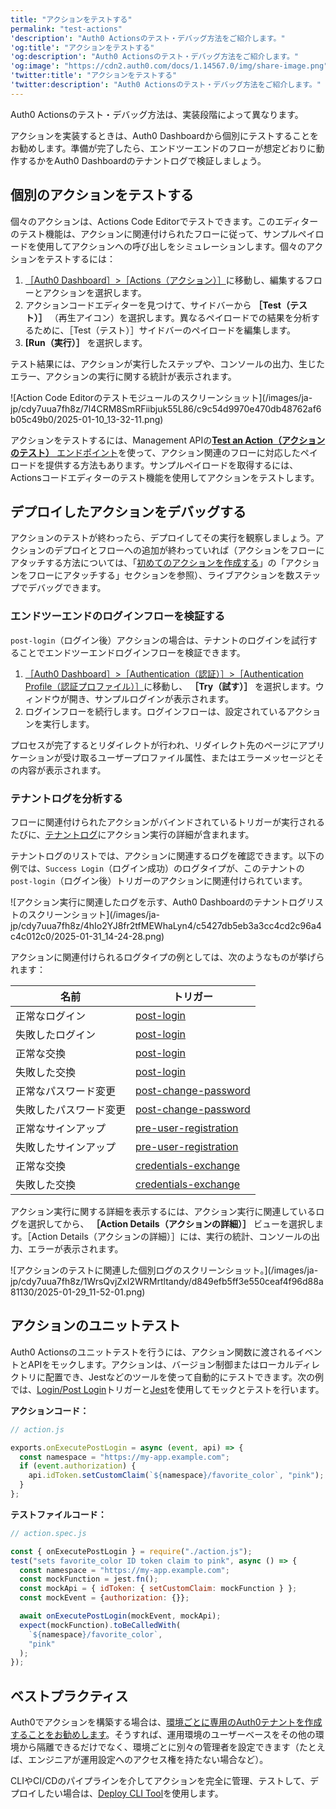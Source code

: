 ```yaml
---
title: "アクションをテストする"
permalink: "test-actions"
'description': "Auth0 Actionsのテスト・デバッグ方法をご紹介します。"
'og:title': "アクションをテストする"
'og:description': "Auth0 Actionsのテスト・デバッグ方法をご紹介します。"
'og:image': "https://cdn2.auth0.com/docs/1.14567.0/img/share-image.png"
'twitter:title': "アクションをテストする"
'twitter:description': "Auth0 Actionsのテスト・デバッグ方法をご紹介します。"
---
```


Auth0 Actionsのテスト・デバッグ方法は、実装段階によって異なります。

アクションを実装するときは、<Tooltip data-tooltip-id="react-containers-DefinitionTooltip-0" href="/ja-jp/glossary?term=auth0-dashboard" tip="Auth0 Dashboard: サービスを構成するためのAuth0の主製品。" cta="用語集の表示">Auth0 Dashboard</Tooltip>から個別にテストすることをお勧めします。準備が完了したら、エンドツーエンドのフローが想定どおりに動作するかをAuth0 Dashboardのテナントログで検証しましょう。

## 個別のアクションをテストする

個々のアクションは、Actions Code Editorでテストできます。このエディターのテスト機能は、アクションに関連付けられたフローに従って、サンプルペイロードを使用してアクションへの呼び出しをシミュレーションします。個々のアクションをテストするには：

1. [［Auth0 Dashboard］>［Actions（アクション）］](https://manage.auth0.com/#/actions)に移動し、編集するフローとアクションを選択します。
2. アクションコードエディターを見つけて、サイドバーから **［Test（テスト）］** （再生アイコン）を選択します。異なるペイロードでの結果を分析するために、［Test（テスト）］サイドバーのペイロードを編集します。
3. **[Run（実行）］** を選択します。

テスト結果には、アクションが実行したステップや、コンソールの出力、生じたエラー、アクションの実行に関する統計が表示されます。

<Frame>![Action Code Editorのテストモジュールのスクリーンショット](/images/ja-jp/cdy7uua7fh8z/7I4CRM8SmRFiibjuk55L86/c9c54d9970e470db48762af6b05c49b0/2025-01-10_13-32-11.png)</Frame>

<Callout icon="file-lines" color="#0EA5E9" iconType="regular">

アクションをテストするには、Management APIの[**Test an Action（アクションのテスト）** エンドポイント](https://auth0.com/docs/api/management/v2#!/Actions/post_test_action)を使って、アクション関連のフローに対応したペイロードを提供する方法もあります。サンプルペイロードを取得するには、Actionsコードエディターのテスト機能を使用してアクションをテストします。

</Callout>

## デプロイしたアクションをデバッグする

アクションのテストが終わったら、デプロイしてその実行を観察しましょう。アクションのデプロイとフローへの追加が終わっていれば（アクションをフローにアタッチする方法については、「[初めてのアクションを作成する](/ja-jp/customize/actions/write-your-first-action)」の「アクションをフローにアタッチする」セクションを参照）、ライブアクションを数ステップでデバッグできます。

### エンドツーエンドのログインフローを検証する

`post-login`（ログイン後）アクションの場合は、テナントのログインを試行することでエンドツーエンドログインフローを検証できます。

1. [［Auth0 Dashboard］>［Authentication（認証）］>［Authentication Profile（認証プロファイル）］](https://manage.auth0.com/#/authentication-profiles)に移動し、 **［Try（試す）］** を選択します。ウィンドウが開き、サンプルログインが表示されます。
2. ログインフローを続行します。ログインフローは、設定されているアクションを実行します。

プロセスが完了するとリダイレクトが行われ、リダイレクト先のページにアプリケーションが受け取るユーザープロファイル属性、またはエラーメッセージとその内容が表示されます。

### テナントログを分析する

フローに関連付けられたアクションがバインドされているトリガーが実行されるたびに、[テナントログ](/ja-jp/deploy-monitor/logs/view-log-events)にアクション実行の詳細が含まれます。

テナントログのリストでは、アクションに関連するログを確認できます。以下の例では、`Success Login`（ログイン成功）のログタイプが、このテナントの`post-login`（ログイン後）トリガーのアクションに関連付けられています。

<Frame>![アクション実行に関連したログを示す、Auth0 Dashboardのテナントログリストのスクリーンショット](/images/ja-jp/cdy7uua7fh8z/4hIo2YJ8fr2tfMEWhaLyn4/c5427db5eb3a3cc4cd2c96a4c4c012c0/2025-01-31_14-24-28.png)</Frame>

アクションに関連付けられるログタイプの例としては、次のようなものが挙げられます：

<table class="table"><thead>
<tr>
<th><b>名前</b></th>
<th><b>トリガー</b></th>
</tr>
</thead>
<tbody>
<tr>
<td>正常なログイン</td>
<td><a href="/ja-jp/customize/actions/triggers/post-login">post-login</a></td>
</tr>
<tr>
<td>失敗したログイン</td>
<td><a href="/ja-jp/customize/actions/triggers/post-login">post-login</a></td>
</tr>
<tr>
<td>正常な交換</td>
<td><a href="/ja-jp/customize/actions/triggers/post-login">post-login</a></td>
</tr>
<tr>
<td>失敗した交換</td>
<td><a href="/ja-jp/customize/actions/triggers/post-login">post-login</a></td>
</tr>
<tr>
<td>正常なパスワード変更</td>
<td><a href="/ja-jp/customize/actions/triggers/post-change-password">post-change-password</a></td>
</tr>
<tr>
<td>失敗したパスワード変更</td>
<td><a href="/ja-jp/customize/actions/triggers/post-change-password">post-change-password</a></td>
</tr>
<tr>
<td>正常なサインアップ</td>
<td><a href="/ja-jp/customize/actions/triggers/pre-user-registration">pre-user-registration</a></td>
</tr>
<tr>
<td>失敗したサインアップ</td>
<td><a href="/ja-jp/customize/actions/triggers/pre-user-registration">pre-user-registration</a></td>
</tr>
<tr>
<td>正常な交換</td>
<td><a href="/ja-jp/customize/actions/triggers/credentials-exchange">credentials-exchange</a></td>
</tr>
<tr>
<td>失敗した交換</td>
<td><a href="/ja-jp/customize/actions/triggers/credentials-exchange">credentials-exchange</a></td>
</tr>
</tbody>
</table>

アクション実行に関する詳細を表示するには、アクション実行に関連しているログを選択してから、 **［Action Details（アクションの詳細）］** ビューを選択します。［Action Details（アクションの詳細）］には、実行の統計、コンソールの出力、エラーが表示されます。

<Frame>![アクションのテストに関連した個別ログのスクリーンショット。](/images/ja-jp/cdy7uua7fh8z/1WrsQvjZxI2WRMrtltandy/d849efb5ff3e550ceaf4f96d88a81130/2025-01-29_11-52-01.png)</Frame>

## アクションのユニットテスト

Auth0 Actionsのユニットテストを行うには、アクション関数に渡されるイベントとAPIをモックします。アクションは、バージョン制御またはローカルディレクトリに配置でき、Jestなどのツールを使って自動的にテストできます。次の例では、[Login/Post Login](/ja-jp/customize/actions/explore-triggers/signup-and-login-triggers/login-trigger)トリガーと[Jest](https://jestjs.io/)を使用してモックとテストを行います。

**アクションコード：**

```javascript lines
// action.js

exports.onExecutePostLogin = async (event, api) => {
  const namespace = "https://my-app.example.com";
  if (event.authorization) {
    api.idToken.setCustomClaim(`${namespace}/favorite_color`, "pink");
  }
};
```

**テストファイルコード：**

```javascript lines
// action.spec.js

const { onExecutePostLogin } = require("./action.js");
test("sets favorite_color ID token claim to pink", async () => {
  const namespace = "https://my-app.example.com";
  const mockFunction = jest.fn();
  const mockApi = { idToken: { setCustomClaim: mockFunction } };
  const mockEvent = {authorization: {}};

  await onExecutePostLogin(mockEvent, mockApi);
  expect(mockFunction).toBeCalledWith(
    `${namespace}/favorite_color`,
    "pink"
  );
});
```

## ベストプラクティス

Auth0でアクションを構築する場合は、[環境ごとに専用のAuth0テナントを作成することをお勧めします](/ja-jp/get-started/auth0-overview/create-tenants/set-up-multiple-environments)。そうすれば、運用環境のユーザーベースをその他の環境から隔離できるだけでなく、環境ごとに別々の管理者を設定できます（たとえば、エンジニアが運用設定へのアクセス権を持たない場合など）。

<Callout icon="file-lines" color="#0EA5E9" iconType="regular">

CLIやCI/CDのパイプラインを介してアクションを完全に管理、テストして、デプロイしたい場合は、[Deploy CLI Tool](/ja-jp/deploy-monitor/deploy-cli-tool)を使用します。

</Callout>

